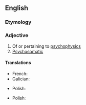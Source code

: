 ==English==

===Etymology===
{{prefix|en|psycho|physical}}

===Adjective===
{{en-adj|-}}

# Of or pertaining to [[psychophysics]]
# [[psychosomatic|Psychosomatic]]

====Translations====
{{trans-top|of or pertaining to psychophysics}}
* French: {{t+check|fr|psychophysique|m|f}}
* Galician: {{t+|gl|psicofísico}}
{{trans-mid}}
* Polish: {{t|pl|psychofizyczny|m}}
{{trans-bottom}}

{{trans-top|psychosomatic}}
* Polish: {{t|pl|psychosomatyczny|m}}
{{trans-mid}}
{{trans-bottom}}